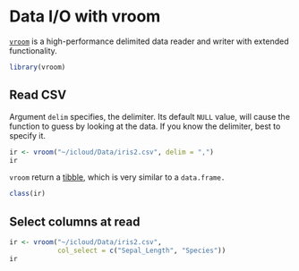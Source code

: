 # Data I/O with vroom

[`vroom`](https://vroom.r-lib.org/index.html) is a high-performance delimited data 
reader and writer with extended functionality.

```r
library(vroom)
```

## Read CSV

Argument `delim` specifies, the delimiter. Its default `NULL` value, will cause the 
function to guess by looking at the data. If you know the delimiter, best to specify it.

```r
ir <- vroom("~/icloud/Data/iris2.csv", delim = ",")
ir
```

`vroom` return a [tibble](https://tibble.tidyverse.org/), which is very similar to a
`data.frame.`

```r
class(ir)
```

## Select columns at read

```r
ir <- vroom("~/icloud/Data/iris2.csv", 
            col_select = c("Sepal_Length", "Species"))
ir
```
